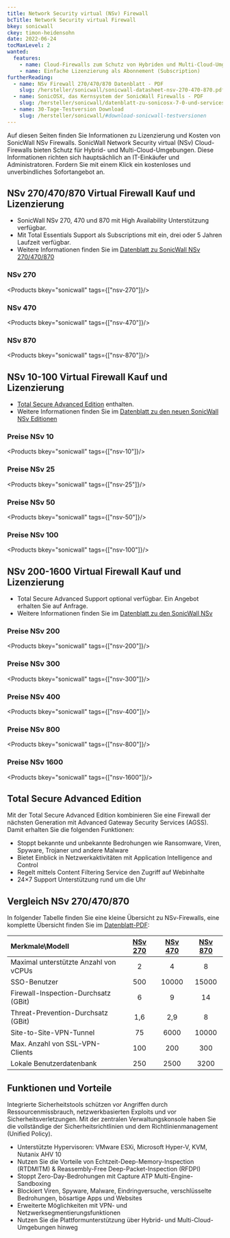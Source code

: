 ```yaml
---
title: Network Security virtual (NSv) Firewall
bcTitle: Network Security virtual Firewall
bkey: sonicwall
ckey: timon-heidensohn
date: 2022-06-24
tocMaxLevel: 2
wanted:
  features:
    - name: Cloud-Firewalls zum Schutz von Hybriden und Multi-Cloud-Umgebungen
    - name: Einfache Lizenzierung als Abonnement (Subscription)
furtherReading:
  - name: NSv Firewall 270/470/870 Datenblatt - PDF
    slug: /hersteller/sonicwall/sonicwall-datasheet-nsv-270-470-870.pdf
  - name: SonicOSX, das Kernsystem der SonicWall Firewalls - PDF
    slug: /hersteller/sonicwall/datenblatt-zu-sonicosx-7-0-und-services.pdf
  - name: 30-Tage-Testversion Download
    slug: /hersteller/sonicwall/#download-sonicwall-testversionen
---
```


<Intro>

Auf diesen Seiten finden Sie Informationen zu Lizenzierung und Kosten von SonicWall NSv Firewalls.
SonicWall Network Security virtual (NSv) Cloud-Firewalls bieten Schutz für Hybrid- und Multi-Cloud-Umgebungen.
Diese Informationen richten sich hauptsächlich an IT-Einkäufer und Administratoren.
Fordern Sie mit einem Klick ein kostenloses und unverbindliches Sofortangebot an.


</Intro>

<TOC />



## NSv 270/470/870 Virtual Firewall Kauf und Lizenzierung

- SonicWall NSv 270, 470 und 870 mit High Availability Unterstützung verfügbar.
- Mit Total Essentials Support als Subscriptions mit ein, drei oder 5 Jahren Laufzeit verfügbar.
- Weitere Informationen finden Sie im [Datenblatt zu SonicWall NSv 270/470/870](/hersteller/sonicwall/sonicwall-datasheet-nsv-270-470-870.pdf)




### NSv 270

<Products bkey="sonicwall" tags={["nsv-270"]}/>


### NSv 470


<Products bkey="sonicwall" tags={["nsv-470"]}/>

### NSv 870


<Products bkey="sonicwall" tags={["nsv-870"]}/>


## NSv 10-100 Virtual Firewall Kauf und Lizenzierung

- [Total Secure Advanced Edition](#total-secure-advanced-edition) enthalten.
- Weitere Informationen finden Sie im [Datenblatt zu den neuen SonicWall NSv Editionen](/hersteller/sonicwall/sonicwall-nsvvirtualfirewalls-us-vg-2088.pdf)



### Preise NSv 10

<Products bkey="sonicwall" tags={["nsv-10"]}/>


### Preise NSv 25


<Products bkey="sonicwall" tags={["nsv-25"]}/>


### Preise NSv 50


<Products bkey="sonicwall" tags={["nsv-50"]}/>


### Preise NSv 100


<Products bkey="sonicwall" tags={["nsv-100"]}/>


## NSv 200-1600 Virtual Firewall Kauf und Lizenzierung

- Total Secure Advanced Support optional verfügbar. Ein Angebot erhalten Sie auf Anfrage.
- Weitere Informationen finden Sie im [Datenblatt zu den SonicWall NSv](/hersteller/sonicwall/sonicwall-nsvvirtualfirewalls-us-vg-2088.pdf)



### Preise NSv 200


<Products bkey="sonicwall" tags={["nsv-200"]}/>


### Preise NSv 300


<Products bkey="sonicwall" tags={["nsv-300"]}/>


### Preise NSv 400


<Products bkey="sonicwall" tags={["nsv-400"]}/>


### Preise NSv 800


<Products bkey="sonicwall" tags={["nsv-800"]}/>


### Preise NSv 1600


<Products bkey="sonicwall" tags={["nsv-1600"]}/>


## Total Secure Advanced Edition

<ArrowList>

Mit der Total Secure Advanced Edition kombinieren Sie eine Firewall der nächsten Generation mit Advanced Gateway Security Services (AGSS). Damit erhalten Sie die folgenden Funktionen:

- Stoppt bekannte und unbekannte Bedrohungen wie Ransomware, Viren, Spyware, Trojaner und andere Malware
- Bietet Einblick in Netzwerkaktivitäten mit Application Intelligence and Control
- Regelt mittels Content Filtering Service den Zugriff auf Webinhalte
- 24×7 Support Unterstützung rund um die Uhr

</ArrowList>





## Vergleich NSv 270/470/870

In folgender Tabelle finden Sie eine kleine Übersicht zu NSv-Firewalls, eine komplette Übersicht finden Sie im [Datenblatt-PDF](/hersteller/sonicwall/sonicwall-datasheet-nsv-270-470-870.pdf):

| Merkmale\Modell | [NSv 270](#nsv-270) | [NSv 470](#nsv-470) | [NSv 870](#nsv-870) |
|:---|:---:|:---:|:---:|
| Maximal unterstützte Anzahl von vCPUs | 2 | 4 | 8 |
| SSO-Benutzer | 500 | 10000 | 15000 |
| Firewall-Inspection-Durchsatz (GBit) | 6 | 9 | 14 |
| Threat-Prevention-Durchsatz (GBit) | 1,6 | 2,9 | 8 |
| Site-to-Site-VPN-Tunnel | 75 | 6000 | 10000 |
| Max. Anzahl von SSL-VPN-Clients | 100 | 200 | 300 |
| Lokale Benutzerdatenbank | 250 | 2500 | 3200 |


## Funktionen und Vorteile

Integrierte Sicherheitstools schützen vor Angriffen durch Ressourcenmissbrauch, netzwerkbasierten Exploits und vor Sicherheitsverletzungen. Mit der zentralen Verwaltungskonsole haben Sie die vollständige der Sicherheitsrichtlinien und dem Richtlinienmanagement (Unified Policy).


<ArrowList>

- Unterstützte Hypervisoren: VMware ESXi, Microsoft Hyper-V, KVM, Nutanix AHV 10
- Nutzen Sie die Vorteile von Echtzeit-Deep-Memory-Inspection (RTDMITM) & Reassembly-Free Deep-Packet-Inspection (RFDPI)
- Stoppt Zero-Day-Bedrohungen mit Capture ATP Multi-Engine-Sandboxing
- Blockiert Viren, Spyware, Malware, Eindringversuche, verschlüsselte Bedrohungen, bösartige Apps und Websites
- Erweiterte Möglichkeiten mit VPN- und Netzwerksegmentierungsfunktionen
- Nutzen Sie die Plattformunterstützung über Hybrid- und Multi-Cloud-Umgebungen hinweg

</ArrowList>

<GetInTouch theme="light" />
